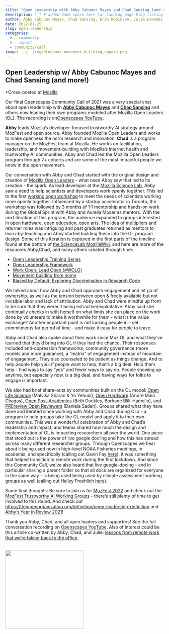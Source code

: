 ```yaml
---
title: "Open Leadership with Abby Cabunoc Mayes and Chad Sansing (and more!)"
description: " " # added bank space here for landing page blog listing (will print first few lines of blog if not)
author: Abby Cabunoc Mayes, Chad Sansing, Erin Robinson, Julie Lowndes
date: 2022-01-25
slug: open-leadership
categories:
  # - community
  # - impact
  - community-call
image: ../../img/blog/moz-movement-building-square.png
---
```


## Open Leadership w/ Abby Cabunoc Mayes and Chad Sansing (and more!)

*Cross-posted at [Mozilla](https://foundation.mozilla.org/en/blog/openscapes-open-leadership-w-abby-cabunoc-mayes-and-chad-sansing-and-more/)

Our final Openscapes Community Call of 2021 was a very special chat about open leadership with **[Abby Cabunoc Mayes](http://acabunoc.github.io/)** and **[Chad Sansing](https://about.me/chadsansing)** and others now leading their own programs modeled after Mozilla Open Leaders (OL). The recording is on[ Openscapes YouTube](https://www.youtube.com/watch?v=rsd4z8kXJgo).

**Abby** leads Mozilla’s developer-focused trustworthy AI strategy around MozFest and open source. Abby founded Mozilla Open Leaders and works to make openness the norm research and innovation. **Chad** is a program manager on the MozFest team at Mozilla. He works on facilitation, leadership, and movement-building with Mozilla’s internet health and trustworthy AI communities. Abby and Chad led the Mozilla Open Leaders program through 7+ cohorts and are some of the most impactful people we know in the open movement. 

Our conversation with Abby and Chad started with the original design and creation of [Mozilla Open Leaders](https://mzl.la/openleaders) - what need Abby saw that led to its creation - the spark. As lead developer at the [Mozilla Science Lab](https://wiki.mozilla.org/ScienceLab), Abby saw a need to help scientists and developers work openly together. This led to the first  [working open workshop](https://mozillascience.github.io/leadership-training) to meet the needs of scientists working more openly together. Influenced by a startup accelerator in Toronto, the workshop was followed by 3 months of 1:1 mentorship and hands-on work during the Global Sprint with Abby and Aurelia Moser as mentors. With the next iteration of this program, the audience expanded to groups interested in open hardware, open education, open arts. The idea of multipliers and returner roles was intriguing and past graduates returned as mentors to learn-by-teaching and Abby started building these into the OL program design. Some of this iteration is captured in the first parts of the timeline found at the bottom of [the ScienceLab MozillaWiki](https://wiki.mozilla.org/ScienceLab), and here are more of the resources Abby,Chad, and many others created through time:

* [Open Leadership Training Series](https://mozilla.github.io/open-leadership-training-series/)
* [Open Leadership Framework](https://mozilla.github.io/open-leadership-framework/)
* [Work Open, Lead Open (#WOLO)](https://docs.google.com/presentation/d/13NAGmqP_Fb2qjBKePGVZe7awtwnFKZUHtPz8mqbYtsE/present?token=AC4w5Vjf0u1Jtdi7vB3udA5O-S5wIuJuwA%3A1582781847727&includes_info_params=1&eisi=CPP7qe6B8ecCFc8OJAode38EqA#slide=id.g25275a8168_0_260)
* [Movement building from home](https://foundation.mozilla.org/en/blog/new-movement-building-home-community-calls/)
* [Biased by Default: Exploring Discrimination in Research Code](https://docs.google.com/presentation/d/1INTsli9obj3BiV8xDwJc4IovPnt2EUFNyLYyF_GK7bE/present#slide=id.g8dabbda190_0_898)

We talked about how Abby and Chad approach engagement and let go of ownership, as well as the tension between open & freely available but not invisible labor and lack of attribution. Abby and Chad were mindful up front to be sure that they weren’t being extractive/exploitative. Abby said she continually checks in with herself on what limits she can place on the work done by volunteers to make it worthwhile for them - what is the value exchange? Another important point is not locking people in - set commitments for period of time - and make it easy for people to leave.  

Abby and Chad also spoke about their work since Moz OL and what they’ve learned that they’d bring into OL if they had the chance. Their responses included anti-oppression frameworks, community governance (more models and more guidance), a “matrix” of engagement instead of mountain of engagement. They also counseled to be patient as things change. And to help people help you: if people want to help, that’s a big deal. Help them help - find ways to say “yes” and fewer ways to say no. People showing up anytime, but especially now, is a big deal, and having ways for folks to engage is important.

We also had brief share-outs by communities built on the OL model: [Open Life Science](https://openlifesci.org/) (Malvika Sharan & Yo Yehudi), [Open Hardware](https://openhardware.space/) (André Maia Chagas), [Open Post-Academics](https://openpostac.org/) (Beth Duckles, Borhane Blili-Hamelin), and [PREreview Open Reviewers](https://content.prereview.org/openreviewers) (Daniela Saderi). Groups shared what they have done and iterated since working with Abby and Chad during OLx - a program to help groups take the OL model and apply it to their own communities. This was a wonderful celebration of Abby and Chad’s leadership and impact, and teams shared how much the design and implementation of OL is impacting researchers all over the world. One piece that stood out is the power of live google doc’ing and how this has spread across many different researcher groups. Through Openscapes we hear about it being used now in high-level NOAA Fisheries meetings, in academia, and specifically (calling out Gavin Fay [here](https://thefaylab.github.io/lab-manual/)): it was something that helped transition to remote work during the first lockdown. And since this Community Call, we’ve also heard that live google-docing - and in particular sharing a parent folder so that all docs are organized for everyone in the same way -  is being used being used by climate assessment working groups as well (calling out Halley Froehlich [here](https://github.com/froehlich-lab)). 

Some final thoughts: Be sure to join us for [MozFest 2022](https://mozillafestival.org) and check out the [MozFest Trustworthy AI Working Groups](https://foundation.mozilla.org/en/blog/mozfest-tai-working-groups-call-for-interest/) - there’s still plenty of time to get involved to this round. And check out [https://theopenorganization.org/definition/open-leadership-definition](https://theopenorganization.org/definition/open-leadership-definition/) and [Abby's Year in Review 2021](https://medium.com/@abbycabs/abbys-2021-year-in-review-e4d8b00c7f5e)!

Thank you Abby, Chad, and all open leaders and supporters! See the full conversation recording on [Openscapes YouTube](https://www.youtube.com/watch?v=rsd4z8kXJgo). Also of interest could be this article co-written by Abby, Chad, and Julie: [lessons from remote work that we’re taking back to the office](https://opensource.com/article/20/6/remote-meetings).


<br>
  <img src="/img/blog/moz-movement-building-square.png" width="250px">

<br>


